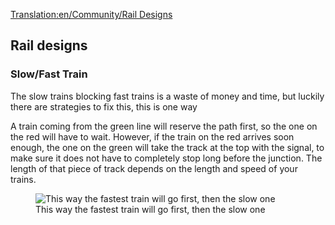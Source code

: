 [[Translation:en/Community/Rail Designs]]
==Rail designs==

===Slow/Fast Train===
The slow trains blocking fast trains is a waste of money and time, but luckily there are strategies to fix this, this is one way

A train coming from the green line will reserve the path first, so the one on the red will have to wait. However, if the train on the red arrives soon enough, the one on the green will take the track at the top with the signal, to make sure it does not have to completely stop long before the junction. The length of that piece of track depends on the length and speed of your trains.

[[File:en/Community/Rail design1.png|center|thumb|This way the fastest train will go first, then the slow one]]